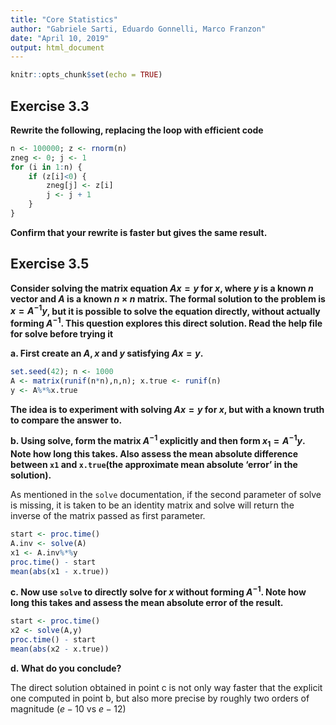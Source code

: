 ```yaml
---
title: "Core Statistics"
author: "Gabriele Sarti, Eduardo Gonnelli, Marco Franzon"
date: "April 10, 2019"
output: html_document
---
```


```r
knitr::opts_chunk$set(echo = TRUE)
```

## Exercise 3.3

**Rewrite the following, replacing the loop with efficient code**

```r
n <- 100000; z <- rnorm(n)
zneg <- 0; j <- 1
for (i in 1:n) {
    if (z[i]<0) {
        zneg[j] <- z[i]
        j <- j + 1
    }
}
```
**Confirm that your rewrite is faster but gives the same result.**

## Exercise 3.5

**Consider solving the matrix equation $Ax=y$ for $x$, where $y$ is a known $n$ vector and $A$ is a known $n×n$ matrix. The formal solution to the problem is $x=A^{−1}y$, but it is possible to solve the equation directly, without actually forming $A^{−1}$. This question explores this direct solution. Read the help file for solve before trying it**

**a. First create an $A,x$ and $y$ satisfying $Ax=y$.**

```r
set.seed(42); n <- 1000
A <- matrix(runif(n*n),n,n); x.true <- runif(n)
y <- A%*%x.true
```

**The idea is to experiment with solving $Ax=y$ for $x$, but with a known truth to compare the answer to.**

**b. Using solve, form the matrix $A^{−1}$ explicitly and then form $x_1=A^{−1}y$. Note how long this takes. Also assess the mean absolute difference between `x1` and `x.true`(the approximate mean absolute ‘error’ in the solution).**

As mentioned in the `solve` documentation, if the second parameter of solve is missing, it is taken to be an identity matrix and solve will return the inverse of the matrix passed as first parameter.

```r
start <- proc.time()
A.inv <- solve(A)
x1 <- A.inv%*%y
proc.time() - start
mean(abs(x1 - x.true))
```

**c. Now use `solve` to directly solve for $x$ without forming $A^{−1}$. Note how long this takes and assess the mean absolute error of the result.**

```r
start <- proc.time()
x2 <- solve(A,y)
proc.time() - start
mean(abs(x2 - x.true))
```

**d. What do you conclude?**

The direct solution obtained in point c is not only way faster that the explicit one computed in point b, but also more precise by roughly two orders of magnitude ($e-10$ vs $e-12$)